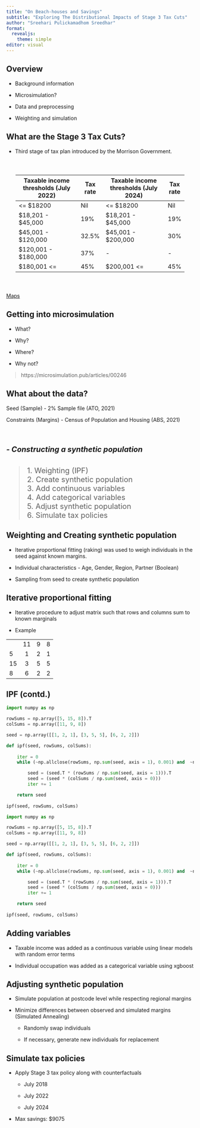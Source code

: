 ```yaml
---
title: "On Beach-houses and Savings"
subtitle: "Exploring The Distributional Impacts of Stage 3 Tax Cuts"
author: "Sreehari Pulickamadhom Sreedhar"
format: 
  revealjs:
    theme: simple
editor: visual
---
```


## Overview

-   Background information

-   Microsimulation?

-   Data and preprocessing

-   Weighting and simulation

## What are the Stage 3 Tax Cuts?

-   Third stage of tax plan introduced by the Morrison Government.

::: {style="font-size: 20px; padding : 5%"}
| Taxable income thresholds (July 2022) | Tax rate | Taxable income thresholds (July 2024) | Tax rate |
|---------------------------------------|----------|---------------------------------------|----------|
| \<= \$18200                           | Nil      | \<= \$18200                           | Nil      |
| \$18,201 - \$45,000                   | 19%      | \$18,201 - \$45,000                   | 19%      |
| \$45,001 - \$120,000                  | 32.5%    | \$45,001 - \$200,000                  | 30%      |
| \$120,001 - \$180,000                 | 37%      | \-                                    | \-       |
| \$180,001 \<=                         | 45%      | \$200,001 \<=                         | 45%      |
:::

[Maps](https://orectique.github.io/AusMicroSim)

## Getting into microsimulation

-   What?

-   Why?

-   Where?

-   Why not?

> https://microsimulation.pub/articles/00246

## What about the data?

Seed (Sample) - 2% Sample file (ATO, 2021)

Constraints (Margins) - Census of Population and Housing (ABS, 2021)

 

::: {style="font-size: 20px"}
##### - Constructing a synthetic population

> 1\. Weighting (IPF)\
> 2. Create synthetic population\
> 3. Add continuous variables\
> 4. Add categorical variables\
> 5. Adjust synthetic population\
> 6. Simulate tax policies
:::

## Weighting and Creating synthetic population

-   Iterative proportional fitting (raking) was used to weigh individuals in the seed against known margins.

-   Individual characteristics - Age, Gender, Region, Partner (Boolean)

-   Sampling from seed to create synthetic population

## Iterative proportional fitting

-   Iterative procedure to adjust matrix such that rows and columns sum to known marginals

-   Example

|     |     |     |     |
|-----|:---:|:---:|:---:|
|     | 11  |  9  |  8  |
| 5   |  1  |  2  |  1  |
| 15  |  3  |  5  |  5  |
| 8   |  6  |  2  |  2  |

## IPF (contd.)

``` python
import numpy as np

rowSums = np.array([5, 15, 8]).T
colSums = np.array([11, 9, 8])

seed = np.array([[1, 2, 1], [3, 5, 5], [6, 2, 2]])

def ipf(seed, rowSums, colSums):
    
    iter = 0
    while (~np.allclose(rowSums, np.sum(seed, axis = 1), 0.001) and  ~np.allclose(colSums, np.sum(seed, axis = 0)), 0.001) and iter < 100:

        seed = (seed.T * (rowSums / np.sum(seed, axis = 1))).T
        seed = (seed * (colSums / np.sum(seed, axis = 0)))
        iter += 1

    return seed
  
ipf(seed, rowSums, colSums)
```

```python
import numpy as np

rowSums = np.array([5, 15, 8]).T
colSums = np.array([11, 9, 8])

seed = np.array([[1, 2, 1], [3, 5, 5], [6, 2, 2]])

def ipf(seed, rowSums, colSums):
    
    iter = 0
    while (~np.allclose(rowSums, np.sum(seed, axis = 1), 0.001) and  ~np.allclose(colSums, np.sum(seed, axis = 0)), 0.001) and iter < 100:

        seed = (seed.T * (rowSums / np.sum(seed, axis = 1))).T
        seed = (seed * (colSums / np.sum(seed, axis = 0)))
        iter += 1

    return seed
  
ipf(seed, rowSums, colSums)
```

## Adding variables

-   Taxable income was added as a continuous variable using linear models with random error terms

-   Individual occupation was added as a categorical variable using xgboost

## Adjusting synthetic population

-   Simulate population at postcode level while respecting regional margins

-   Minimize differences between observed and simulated margins (Simulated Annealing)

    -   Randomly swap individuals

    -   If necessary, generate new individuals for replacement

## Simulate tax policies

-   Apply Stage 3 tax policy along with counterfactuals

    -   July 2018

    -   July 2022

    -   July 2024

-   Max savings: \$9075
